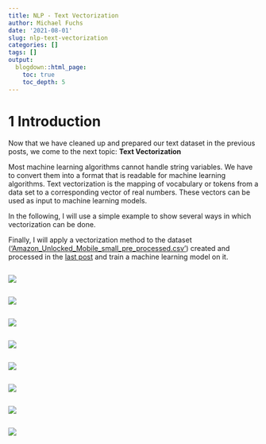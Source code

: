 ```yaml
---
title: NLP - Text Vectorization
author: Michael Fuchs
date: '2021-08-01'
slug: nlp-text-vectorization
categories: []
tags: []
output:
  blogdown::html_page:
    toc: true
    toc_depth: 5
---
```





# 1 Introduction

Now that we have cleaned up and prepared our text dataset in the previous posts, we come to the next topic: **Text Vectorization**

Most machine learning algorithms cannot handle string variables. We have to convert them into a format that is readable for machine learning algorithms. Text vectorization is the mapping of vocabulary or tokens from a data set to a corresponding vector of real numbers. These vectors can be used as input to machine learning models. 

In the following, I will use a simple example to show several ways in which vectorization can be done. 

Finally, I will apply a vectorization method to the dataset (['Amazon_Unlocked_Mobile_small_pre_processed.csv'](https://github.com/MFuchs1989/Datasets-and-Miscellaneous/tree/main/datasets/NLP/Text%20Pre-Processing%20-%20All%20in%20One)) created and processed in the [last post](https://michael-fuchs-python.netlify.app/2021/06/23/nlp-text-pre-processing-all-in-one/) and train a machine learning model on it. 





```r

```

![](/post/2021-08-01-nlp-text-vectorization_files/p135p1.png)









```r

```

![](/post/2021-08-01-nlp-text-vectorization_files/p135p.png)



















```r

```

![](/post/2021-08-01-nlp-text-vectorization_files/p135p.png)






















```r

```

![](/post/2021-08-01-nlp-text-vectorization_files/p135p.png)
























```r

```

![](/post/2021-08-01-nlp-text-vectorization_files/p135p.png)
































```r

```

![](/post/2021-08-01-nlp-text-vectorization_files/p135p.png)






























```r

```

![](/post/2021-08-01-nlp-text-vectorization_files/p135p.png)






























```r

```

![](/post/2021-08-01-nlp-text-vectorization_files/p135p.png)














































































